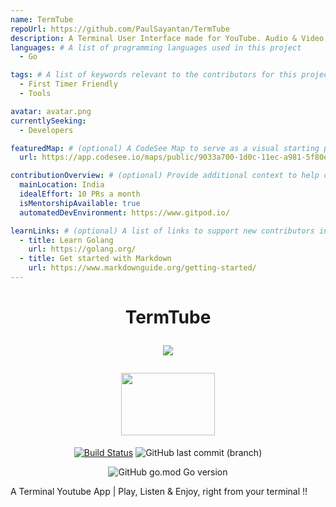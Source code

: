 ```yaml
---
name: TermTube
repoUrl: https://github.com/PaulSayantan/TermTube
description: A Terminal User Interface made for YouTube. Audio & Video Playback right from your Terminal.
languages: # A list of programming languages used in this project
  - Go

tags: # A list of keywords relevant to the contributors for this project
  - First Timer Friendly
  - Tools

avatar: avatar.png
currentlySeeking:
  - Developers

featuredMap: # (optional) A CodeSee Map to serve as a visual starting point for contributors
  url: https://app.codesee.io/maps/public/9033a700-1d0c-11ec-a981-5f80e2c33b31

contributionOverview: # (optional) Provide additional context to help contributors match well with your project
  mainLocation: India
  idealEffort: 10 PRs a month
  isMentorshipAvailable: true
  automatedDevEnvironment: https://www.gitpod.io/

learnLinks: # (optional) A list of links to support new contributors in learning about your project and tech stack and culture / community
  - title: Learn Golang
    url: https://golang.org/
  - title: Get started with Markdown
    url: https://www.markdownguide.org/getting-started/
---
```


<Overview>

<h1 align="center">TermTube

![](https://img.shields.io/badge/YouTube-Terminal%20App-black?logoColor=fc2803&style=for-the-badge&logo=youtube)

<img src="https://user-images.githubusercontent.com/53504602/92931573-454e8400-f461-11ea-904f-8fad59bb0d2a.gif" width="150" height="100"/>

</h1>

<div align="center">

[![Build Status](https://img.shields.io/endpoint.svg?url=https%3A%2F%2Factions-badge.atrox.dev%2FPaulSayantan%2Fyoutube-tui%2Fbadge%3Fref%3Dmaster&style=for-the-badge&color=green)](https://actions-badge.atrox.dev/PaulSayantan/youtube-tui/goto?ref=master)
![GitHub last commit (branch)](https://img.shields.io/github/last-commit/PaulSayantan/youtube-tui/master?style=for-the-badge&logo=github&color=orange)

![GitHub go.mod Go version](https://img.shields.io/github/go-mod/go-version/PaulSayantan/youtube-tui?style=for-the-badge&logo=go)
</div>

A Terminal Youtube App | Play, Listen &amp; Enjoy, right from your terminal !!

</Overview>
